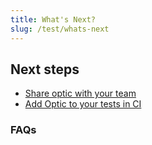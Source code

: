 ```yaml
---
title: What's Next?
slug: /test/whats-next
---
```



## Next steps

- [Share optic with your team](/share)
- [Add Optic to your tests in CI](/test/run-in-ci)

### FAQs

<FAQs />